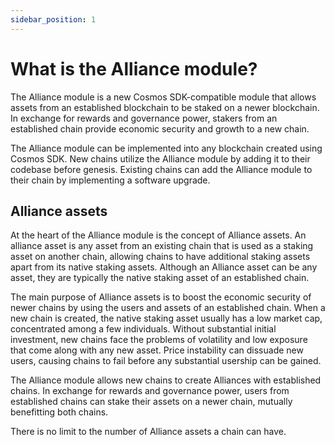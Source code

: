 ```yaml
---
sidebar_position: 1
---
```


# What is the Alliance module?

The Alliance module is a new Cosmos SDK-compatible module that allows assets from an established blockchain to be staked on a newer blockchain. In exchange for rewards and governance power, stakers from an established chain provide economic security and growth to a new chain.

The Alliance module can be implemented into any blockchain created using Cosmos SDK. New chains utilize the Alliance module by adding it to their codebase before genesis. Existing chains can add the Alliance module to their chain by implementing a software upgrade.

## Alliance assets

At the heart of the Alliance module is the concept of Alliance assets. An alliance asset is any asset from an existing chain that is used as a staking asset on another chain, allowing chains to have additional staking assets apart from its native staking assets. Although an Alliance asset can be any asset, they are typically the native staking asset of an established chain.

The main purpose of Alliance assets is to boost the economic security of newer chains by using the users and assets of an established chain. When a new chain is created, the native staking asset usually has a low market cap, concentrated among a few individuals. Without substantial initial investment, new chains face the problems of volatility and low exposure that come along with any new asset. Price instability can dissuade new users, causing chains to fail before any substantial usership can be gained.

The Alliance module allows new chains to create Alliances with established chains. In exchange for rewards and governance power, users from established chains can stake their assets on a newer chain, mutually benefitting both chains.

There is no limit to the number of Alliance assets a chain can have.